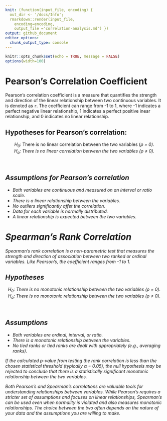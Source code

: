 ```yaml
---
knit: (function(input_file, encoding) {
  out_dir <- '/docs/Info';
  rmarkdown::render(input_file,
    encoding=encoding,
    output_file ='correlation-analysis.md') })
output: github_document
editor_options:
  chunk_output_type: console
---
```


```r
knitr::opts_chunk$set(echo = TRUE, message = FALSE)
options(width=100)
```

# Pearson's Correlation Coefficient

Pearson's correlation coefficient is a measure that quantifies the strength and direction of the linear relationship between two continuous variables. It is denoted as `r`. The coefficient can range from -1 to 1, where -1 indicates a perfect negative linear relationship, 1 indicates a perfect positive inear relationship, and 0 indicates no linear relationship.

## Hypotheses for Pearson's correlation:

<center><i>H<sub>0</sub></i>: There is no linear correlation between the two variables (<i>&rho; = 0).</center>
<center><i>H<sub>a</sub></i>: There is no linear correlation between the two variables (<i>&rho; ≠ 0).</center>
<br>

## Assumptions for Pearson's correlation

* Both variables are continuous and measured on an interval or ratio scale.
* There is a linear relationship between the variables.
* No outliers significantly affet the correlation.
* Data for each variable is normally distributed.
* A linear relationship is expected between the two variables.

# Spearman's Rank Correlation

Spearman's rank correlation is a non-parametric test that measures the strength and direction of association between two ranked or ordinal variables. Like Pearson's, the coefficient ranges from -1 to 1.

## Hypotheses

<center><i>H<sub>0</sub></i>: There is no monotonic relationship between the two variables (<i>&rho; = 0).</center>
<center><i>H<sub>a</sub></i>: There is no monotonic relationship between the two variables (<i>&rho; ≠ 0).</center>
<br>

## Assumptions

* Both variables are ordinal, interval, or ratio.
* There is a monotonic relationship between the variables.
* No tied ranks or tied ranks are dealt with appropriately (e.g., averaging ranks).



If the calculated p-value from testing the rank correlation is less than the chosen statistical threshold (typically α = 0.05), the null hypothesis may be rejected to conclude that there is a statistically significant monotonic relationship between the two variables.

Both Pearson’s and Spearman’s correlations are valuable tools for understanding relationships between variables. While Pearson's requires a stricter set of assumptions and focuses on linear relationships, Spearman's can be used even when normality is violated and also measures monotonic relationships. The choice between the two often depends on the nature of your data and the assumptions you are willing to make.

